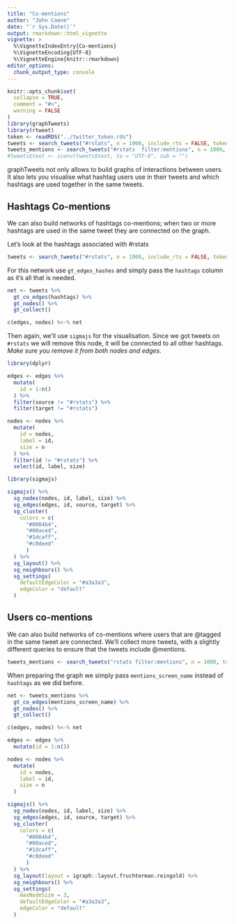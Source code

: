 ```yaml
---
title: "Co-mentions"
author: "John Coene"
date: "`r Sys.Date()`"
output: rmarkdown::html_vignette
vignette: >
  %\VignetteIndexEntry{Co-mentions}
  %\VignetteEncoding{UTF-8}
  %\VignetteEngine{knitr::rmarkdown}
editor_options: 
  chunk_output_type: console
---
```


```r
knitr::opts_chunk$set(
  collapse = TRUE,
  comment = "#>",
  warning = FALSE
)
library(graphTweets)
library(rtweet)
token <- readRDS("../twitter_token.rds")
tweets <- search_tweets("#rstats", n = 1000, include_rts = FALSE, token = token, lang = "en")
tweets_mentions <- search_tweets("#rstats  filter:mentions", n = 1000, token = token, lang = "en")
#tweets$text <- iconv(tweets$text, to = "UTF-8", sub = "")
```

graphTweets not only allows to build graphs of interactions between users. It also lets you visualise what hashtag users use in their tweets and which hashtags are used together in the same tweets.

## Hashtags Co-mentions

We can also build networks of hashtags co-mentions; when two or more hashtags are used in the same tweet they are connected on the graph.

Let's look at the hashtags associated with #rstats

```r
tweets <- search_tweets("#rstats", n = 1000, include_rts = FALSE, token = token, lang = "en")
```

For this network use `gt_edges_hashes` and simply pass the `hashtags` column as it's all that is needed.

```r
net <- tweets %>% 
  gt_co_edges(hashtags) %>%
  gt_nodes() %>% 
  gt_collect()

c(edges, nodes) %<-% net
```

Then again, we'll use `sigmajs` for the visualisation. Since we got tweets on `#rstats` we will remove this node, it will be connected to all other hashtags. _Make sure you remove it from both nodes and edges._

```r
library(dplyr)

edges <- edges %>% 
  mutate(
    id = 1:n()
  ) %>% 
  filter(source != "#rstats") %>% 
  filter(target != "#rstats")

nodes <- nodes %>% 
  mutate(
    id = nodes,
    label = id,
    size = n
  ) %>% 
  filter(id != "#rstats") %>% 
  select(id, label, size)

library(sigmajs)

sigmajs() %>% 
  sg_nodes(nodes, id, label, size) %>% 
  sg_edges(edges, id, source, target) %>% 
  sg_cluster(
    colors = c(
      "#0084b4",
      "#00aced",
      "#1dcaff",
      "#c0deed"
      )
  ) %>% 
  sg_layout() %>% 
  sg_neighbours() %>% 
  sg_settings(
    defaultEdgeColor = "#a3a3a3",
    edgeColor = "default"
  )
```

## Users co-mentions

We can also build networks of co-mentions where users that are \@tagged in the same tweet are connected. We'll collect more tweets, with a slightly different queries to ensure that the tweets include \@mentions.

```r
tweets_mentions <- search_tweets("rstats filter:mentions", n = 1000, token = token, lang = "en")
```

When preparing the graph we simply pass `mentions_screen_name` instead of `hashtags` as we did before.

```r
net <- tweets_mentions %>% 
  gt_co_edges(mentions_screen_name) %>%
  gt_nodes() %>% 
  gt_collect()

c(edges, nodes) %<-% net

edges <- edges %>% 
  mutate(id = 1:n()) 

nodes <- nodes %>% 
  mutate(
    id = nodes,
    label = id,
    size = n
  )

sigmajs() %>% 
  sg_nodes(nodes, id, label, size) %>% 
  sg_edges(edges, id, source, target) %>% 
  sg_cluster(
    colors = c(
      "#0084b4",
      "#00aced",
      "#1dcaff",
      "#c0deed"
      )
  ) %>% 
  sg_layout(layout = igraph::layout.fruchterman.reingold) %>% 
  sg_neighbours() %>% 
  sg_settings(
    maxNodeSize = 3,
    defaultEdgeColor = "#a3a3a3",
    edgeColor = "default"
  )
```
